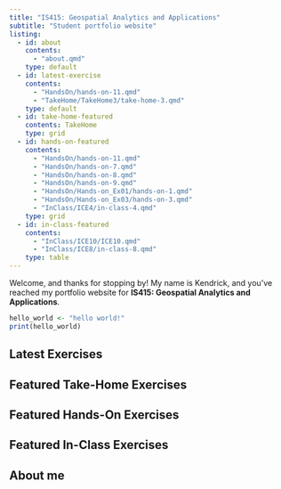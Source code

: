 ```yaml
---
title: "IS415: Geospatial Analytics and Applications"
subtitle: "Student portfolio website"
listing:
  - id: about
    contents:
      - "about.qmd"
    type: default
  - id: latest-exercise
    contents:
      - "HandsOn/hands-on-11.qmd"
      - "TakeHome/TakeHome3/take-home-3.qmd"
    type: default
  - id: take-home-featured
    contents: TakeHome
    type: grid
  - id: hands-on-featured
    contents:
      - "HandsOn/hands-on-11.qmd"
      - "HandsOn/hands-on-7.qmd"
      - "HandsOn/hands-on-8.qmd"
      - "HandsOn/hands-on-9.qmd"
      - "HandsOn/Hands-on_Ex01/hands-on-1.qmd"
      - "HandsOn/Hands-on_Ex03/hands-on-3.qmd"
      - "InClass/ICE4/in-class-4.qmd"
    type: grid
  - id: in-class-featured
    contents:
      - "InClass/ICE10/ICE10.qmd"
      - "InClass/ICE8/in-class-8.qmd"
    type: table
---
```


Welcome, and thanks for stopping by! My name is Kendrick, and you've reached my portfolio website for **IS415: Geospatial Analytics and Applications**.

```r
hello_world <- "hello world!"
print(hello_world)
```

## Latest Exercises

:::{#latest-exercise}
:::

## Featured Take-Home Exercises

:::{#take-home-featured}
:::

## Featured Hands-On Exercises

:::{#hands-on-featured}
:::

## Featured In-Class Exercises

::: {#in-class-featured}
:::

## About me

:::{#about}
:::